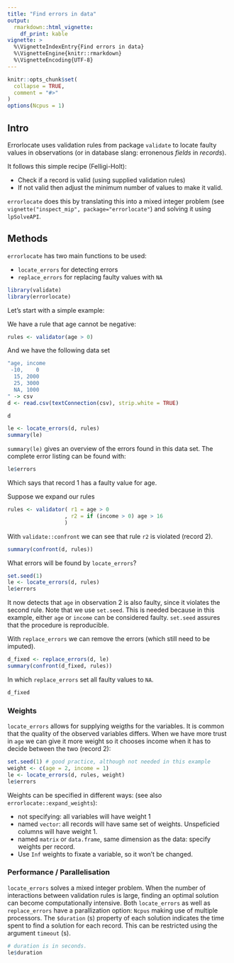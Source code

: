 ```yaml
---
title: "Find errors in data"
output: 
  rmarkdown::html_vignette: 
    df_print: kable
vignette: >
  %\VignetteIndexEntry{Find errors in data}
  %\VignetteEngine{knitr::rmarkdown}
  %\VignetteEncoding{UTF-8}
---
```


```r
knitr::opts_chunk$set(
  collapse = TRUE,
  comment = "#>"
)
options(Ncpus = 1)
```


## Intro

Errorlocate uses validation rules from package `validate` to locate faulty
values in observations (or in database slang: erronenous _fields_ in _records_).

It follows this simple recipe (Felligi-Holt):

- Check if a record is valid (using supplied validation rules)
- If not valid then adjust the minimum number of values to make it valid.

`errorlocate` does this by translating this into a mixed integer 
problem (see `vignette("inspect_mip", package="errorlocate"`) and solving it using
`lpSolveAPI`.


## Methods

`errorlocate` has two main functions to be used:

- `locate_errors` for detecting errors
- `replace_errors` for replacing faulty values with `NA`

```r
library(validate)
library(errorlocate)
```

Let's start with a simple example:

We have a rule that age cannot be negative:
```r
rules <- validator(age > 0)
```

And we have the following data set
```r
"age, income
 -10,    0  
  15, 2000
  25, 3000
  NA, 1000
" -> csv
d <- read.csv(textConnection(csv), strip.white = TRUE)
```

```r
d
```


```r
le <- locate_errors(d, rules)
summary(le)
```

`summary(le)` gives an overview of the errors found in this data set.
The complete error listing can be found with:

```r
le$errors
```

Which says that record 1 has a faulty value for age.


Suppose we expand our rules

```r
rules <- validator( r1 = age > 0
                  , r2 = if (income > 0) age > 16
                  )
```

With `validate::confront` we can see that rule `r2` is violated (record 2).

```r
summary(confront(d, rules))
```


What errors will be found by `locate_errors`?

```r
set.seed(1)
le <- locate_errors(d, rules)
le$errors
```

It now detects that `age` in observation 2 is also faulty, since it 
violates the second rule. Note that we use `set.seed`.
This is needed because in this example, either `age` or `income` can 
be considered faulty. `set.seed` assures that the procedure is 
reproducible.

With `replace_errors` we can remove the errors (which still need to be imputed).

```r
d_fixed <- replace_errors(d, le)
summary(confront(d_fixed, rules))
```
In which `replace_errors` set all faulty values to `NA`. 

```r
d_fixed
```

### Weights

`locate_errors` allows for supplying weigths for the variables. 
It is common that the quality of the observed variables differs.
When we have more trust in `age` we can give it more weight so it chooses
income when it has to decide between the two (record 2):

```r
set.seed(1) # good practice, although not needed in this example
weight <- c(age = 2, income = 1) 
le <- locate_errors(d, rules, weight)
le$errors
```

Weights can be specified in different ways: 
(see also `errorlocate::expand_weights`):

- not specifying: all variables will have weight 1
- named `vector`: all records will have same set of weights. Unspeficied columns
will have weight 1.
- named `matrix` or `data.frame`, same dimension as the data: specify weights per record.
- Use `Inf` weights to fixate a variable, so it won't be changed.

### Performance / Parallelisation

`locate_errors` solves a mixed integer problem. When the number of interactions between validation rules is large, finding an optimal
solution can become computationally intensive. Both `locate_errors`
as well as `replace_errors` have a parallization option: `Ncpus` making
use of multiple processors. The `$duration` (s) property of each solution 
indicates the time spent to find a solution for each record. This can 
be restricted using the argument `timeout` (s).

```r
# duration is in seconds. 
le$duration
```

